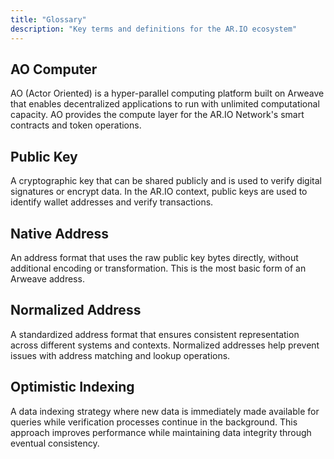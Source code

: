 ```yaml
---
title: "Glossary"
description: "Key terms and definitions for the AR.IO ecosystem"
---
```


## AO Computer

AO (Actor Oriented) is a hyper-parallel computing platform built on Arweave that enables decentralized applications to run with unlimited computational capacity. AO provides the compute layer for the AR.IO Network's smart contracts and token operations.

## Public Key

A cryptographic key that can be shared publicly and is used to verify digital signatures or encrypt data. In the AR.IO context, public keys are used to identify wallet addresses and verify transactions.

## Native Address

An address format that uses the raw public key bytes directly, without additional encoding or transformation. This is the most basic form of an Arweave address.

## Normalized Address

A standardized address format that ensures consistent representation across different systems and contexts. Normalized addresses help prevent issues with address matching and lookup operations.

## Optimistic Indexing

A data indexing strategy where new data is immediately made available for queries while verification processes continue in the background. This approach improves performance while maintaining data integrity through eventual consistency.
